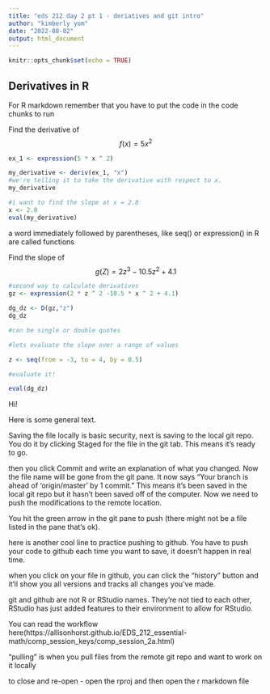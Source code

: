 ```yaml
---
title: "eds 212 day 2 pt 1 - deriatives and git intro"
author: "kimberly yom"
date: "2022-08-02"
output: html_document
---
```


```r
knitr::opts_chunk$set(echo = TRUE)
```

## Derivatives in R
For R markdown remember that you have to put the code in the code chunks to run

Find the derivative of $$f(x) = 5x^2$$

```r
ex_1 <- expression(5 * x ^ 2)

my_derivative <- deriv(ex_1, "x")
#we're telling it to take the derivative with respect to x.
my_derivative

#i want to find the slope at x = 2.8
x <- 2.8
eval(my_derivative)
```

a word immediately followed by parentheses, like seq() or expression() in R are called functions

Find the slope of $$g(Z) = 2z^3-10.5z^2+4.1$$

```r
#second way to calculate derivatives
gz <- expression(2 * z ^ 2 -10.5 * x ^ 2 + 4.1)

dg_dz <- D(gz,"z")
dg_dz

#can be single or double quotes

#lets evaluate the slope over a range of values

z <- seq(from = -3, to = 4, by = 0.5)

#evaluate it!

eval(dg_dz)
```

Hi!

Here is some general text. 

Saving the file locally is basic security, next is saving to the local git repo. You do it by clicking Staged for the file in the git tab. This means it's ready to go.

then you click Commit and write an explanation of what you changed. Now the file name will be gone from the git pane. It now says "Your branch is ahead of 'origin/master' by 1 commit." This means it's been saved in the local git repo but it hasn't been saved off of the computer. Now we need to push the modifications to the remote location.

You hit the green arrow in the git pane to push (there might not be a file listed in the pane that's ok).

here is another cool line to practice pushing to github. You have to push your code to github each time you want to save, it doesn't happen in real time.

when you click on your file in github, you can click the "history" button and it'll show you all versions and tracks all changes you've made.

git and github are not R or RStudio names. They're not tied to each other, RStudio has just added features to their environment to allow for RStudio.

You can read the workflow here(https://allisonhorst.github.io/EDS_212_essential-math/comp_session_keys/comp_session_2a.html)

"pulling" is when you pull files from the remote git repo and want to work on it locally

to close and re-open - open the rproj and then open the r markdown file

